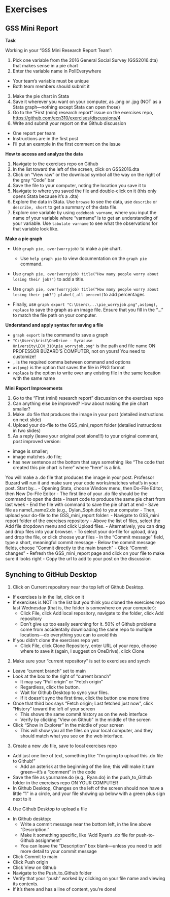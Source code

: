 # Exercises


## GSS Mini Report

**Task**

Working in your “GSS Mini Research Report Team”:

1.  Pick one variable from the 2016 General Social Survey (GSS2016.dta) that makes sense in a pie chart
2.  Enter the variable name in PollEverywhere

-   Your team’s variable must be unique
-   Both team members should submit it

3.  Make the pie chart in Stata
4.  Save it wherever you want on your computer, as .png or .jpg (NOT as a Stata graph—nothing except Stata can open those)
5.  Go to the “First (mini) research report” issue on the exercises repo, <https://github.com/ecn310/exercises/discussions/4>
6.  Write and submit your report on the Github discussion

-   One report per team
-   Instructions are in the first post
-   I’ll put an example in the first comment on the issue

**How to access and analyze the data**

1.  Navigate to the exercises repo on Github
2.  In the list toward the left of the screen, click on GSS2016.dta
3.  Click on "View raw" or the download symbol all the way on the right of the gray "Code" bar
4.  Save the file to your computer, noting the location you save it to
5.  Navigate to where you saved the file and double-click on it (this only opens Stata because it’s a .dta)
6.  Explore the data in Stata. Use `browse` to see the data, use `describe` or `describe, short` to get a summary of the data file.
7.  Explore one variable by using `codebook varname`, where you input the name of your variable where "varname" is to get an understanding of your variable. Use `tabulate varname` to see what the observations for that variable look like.

**Make a pie graph**

-   Use `graph pie, over(worryjob)` to make a pie chart.

    -   Use `help graph pie` to view documentation on the `graph pie` command.

-   Use `graph pie, over(worryjob) title("How many people worry about losing their job?")` to add a title.

-   Use `graph pie, over(worryjob) title("How many people worry about losing their job?") plabel(_all percent)`to add percentages

-   Finally, use `graph export "C:\Users\...\pie_worryjob.png",as(png), replace` to save the graph as an image file. Ensure that you fill in the “…” to match the file path on your computer.

**Understand and apply syntax for saving a file**

-   `graph export` is the command to save a graph
-   `"C:\Users\krist\OneDrive - Syracuse University\ECN_310\pie_worryjob.png"` is the path and file name ON PROFESSOR BUZARD’S COMPUTER, not on yours! You need to customize!
-   `,` is the required comma between command and options
-   `as(png)` is the option that saves the file in PNG format
-   `replace` is the option to write over any existing file in the same location with the same name


**Mini Report Improvements**

1. Go to the “First (mini) research report” discussion on the exercises repo
2. Can anything else be improved? How about making the pie chart smaller?
3. Make .do file that produces the image in your post (detailed instructions on next slide)
4. Upload your do-file to the GSS_mini_report folder (detailed instructions in two slides)
5. As a reply (leave your original post alone!!!) to your
original comment, post improved version:
- image is smaller;
- image matches .do file;
- has new sentence at the bottom that says something like “The code that created this pie chart is here” where “here” is a link.

You will make a .do file that produces the image in your post. Professor Buzard will run it and make sure your code works/matches what’s in your post. Start by...
- Opening Stata, choose Window menu, then Do-File Editor, then New Do-File Editor
- The first line of your .do file should be the command to open the data
- Insert code to produce the same pie chart from last week
- End the file with command to save the pie chart at end
-  Save file as name1_name2.do (e.g., Dylan_Soph.do) to your computer
- Then, upload your do-file to the GSS_mini_report folder:
  - Navigate to GSS_mini report folder of the exercises repository
  - Above the list of files, select the Add file dropdown menu and click Upload files.
    - Alternatively, you can drag and drop files into your browser.
  - To select your do-file for upload, drag and drop the file, or click choose your files
  - In the "Commit message" field, type a short, meaningful commit message
  - Below the commit message fields, choose “Commit directly to the main branch”
  - Click “Commit changes”
  - Refresh the GSS_mini_report page and click on your file to make sure it looks right
  - Copy the url to add to your post on the discussion
  
  
## Synching to GitHub Desktop

1. Click on Current repository near the top left of Github Desktop.

- If exercises is in the list, click on it
- If exercises is NOT in the list but you think you cloned the exercises repo last Wednesday (that is, the folder is somewhere on your computer):
  - Click File, click Add local repository, navigate to the folder, click Add repository
  - Don’t give up too easily searching for it. 50% of Github problems come from accidentally downloading the same repo to multiple locations—do everything you can to avoid this
- If you didn’t clone the exercises repo yet:
  - Click File, click Clone Repository, enter URL of your repo, choose where to save it (again, I suggest on OneDrive), click Clone

2. Make sure your “current repository” is set to exercises and synch

- Leave “current branch” set to main
- Look at the box to the right of “current branch”
  - It may say “Pull origin” or “Fetch origin”
  - Regardless, click the button.
  - Wait for Github Desktop to sync your files.
  - If it doesn’t sync the first time, click the button one more time
- Once that third box says “Fetch origin; Last fetched just now”, click “History” toward the left of your screen
  - This shows the same commit history as on the web interface
  - Verify by clicking “View on Github” in the middle of the screen
- Click “Show in Explorer” in the middle of your screen
  - This will show you all the files on your local computer, and they should match what you see on the web interface.

3. Create a new .do file, save to local exercises repo

- Add just one line of text, something like “I’m going to upload this .do file to Github!”
  - Add an asterisk at the beginning of the line; this will make it turn green—it’s a “comment” in the code
- Save the file as yourname.do (e.g., Ryan.do) in the push_to_Github folder in the exercises repo ON YOUR COMPUTER
- In Github Desktop, Changes on the left of the screen should now have a little “1” in a circle, and your file showing up below with a green plus sign next to it


4. Use Github Desktop to upload a file
- In Github desktop:
  - Write a commit message near the bottom left, in the line above “Description.”
  - Make it something specific, like “Add Ryan’s .do file for push-to- Github assignment”
  - You can leave the “Description” box blank—unless you need to add more detail to your commit message
- Click Commit to main
- Click Push origin
- Click View on Github
- Navigate to the Push_to_Github folder
- Verify that your “push” worked by clicking on your file name and viewing its contents.
- If it’s there and has a line of content, you’re done!


